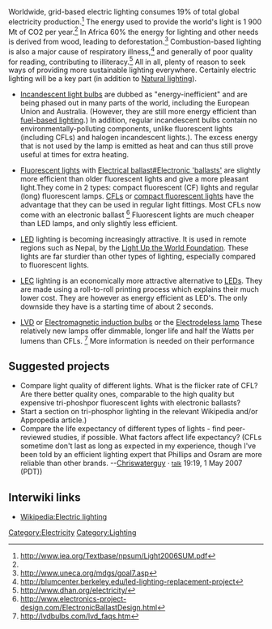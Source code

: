 {{topic header| default.png |Electric lighting}}

Worldwide, grid-based electric lighting consumes 19% of total global electricity production.<ref name="iea2006">http://www.iea.org/Textbase/npsum/Light2006SUM.pdf</ref>  The energy used to provide the world's light is 1 900 Mt of CO2 per year.<ref name="iea2006"/>  In Africa 60% the energy for lighting and other needs is derived from wood, leading to deforestation.<ref>http://www.uneca.org/mdgs/goal7.asp</ref>  Combustion-based lighting is also a major cause of respiratory illness,<ref>http://blumcenter.berkeley.edu/led-lighting-replacement-project</ref> and generally of poor quality for reading, contributing to illiteracy.<ref>http://www.dhan.org/electricity/</ref>  All in all, plenty of reason to seek ways of providing more sustainable lighting everywhere.  Certainly electric lighting will be a key part (in addition to [[Natural lighting]]).

*[[Incandescent light bulbs]]{{w|Incandescent_light_bulb}} are dubbed as "energy-inefficient" and are being phased out in many parts of the world, including the European Union and Australia. (However, they are still more energy efficient than [[fuel-based lighting]].) In addition, regular incandescent bulbs contain no environmentally-polluting components, unlike fluorescent lights (including CFLs) and halogen incandescent lights.{{fact}}). The excess energy that is not used by the lamp is emitted as heat and can thus still prove useful at times for extra heating.

* [[Fluorescent lights]]{{w|Fluorescent lights}} with [[Electrical ballast#Electronic 'ballasts']]{{w|Electrical ballast#Electronic 'ballasts'}} are slightly more efficient than older fluorescent lights and give a more pleasant light.They come in 2 types: compact fluorescent (CF) lights and regular (long) fluorescent lamps. [[CFL]]s or [[compact fluorescent lights]]{{w|compact fluorescent lights}} have the advantage that they can be used in regular light fittings. Most CFLs now come with an electronic ballast <ref>http://www.electronics-project-design.com/ElectronicBallastDesign.html</ref> Fluorescent lights are much cheaper than LED lamps, and only slightly less efficient.

* [[LED]] lighting is becoming increasingly attractive. It is used in remote regions such as Nepal, by the [http://lutw.org Light Up the World Foundation]. These lights are far sturdier than other types of lighting, especially compared to fluorescent lights.

* [[LEC]] lighting{{w|Light-emitting electrochemical cell}} is an economically more attractive alternative to [[LED]]s.{{fact}} They are made using a roll-to-roll printing process which explains their much lower cost. They are however as energy efficient as LED's. The only downside they have is a starting time of about 2 seconds.

* [[LVD]] or [[Electromagnetic induction bulbs]] or the [[Electrodeless lamp]]{{w|Electrodeless lamp}} These relatively new lamps offer dimmable, longer life and half the Watts per lumens than CFLs. <ref>http://lvdbulbs.com/lvd_faqs.htm </ref> More information is needed on their performance {{fact}}

==Suggested projects==
* Compare light quality of different lights. What is the flicker rate of CFL? Are there better quality ones, comparable to the high quality but expensive tri-phoshpor fluorescent lights with electronic ballasts?{{sp}} 
* Start a section on tri-phosphor lighting in the relevant Wikipedia and/or Appropedia article.){{sp}} 
* Compare the life expectancy of different types of lights - find peer-reviewed studies, if possible. What factors affect life expectancy?{{sp}} (CFLs sometime don't last as long as expected in my experience, though I've been told by an efficient lighting expert that Phillips and Osram are more reliable than other brands. --[[User:Chriswaterguy|Chriswaterguy]] &middot; <small>[[User talk:Chriswaterguy|talk]]</small> 19:19, 1 May 2007 (PDT))
<references/>

[[Category:Electricity]]
== Interwiki links ==
* [[Wikipedia:Electric lighting]]

[[Category:Lighting]]